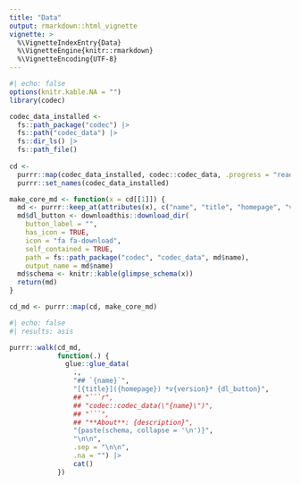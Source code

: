 ```yaml
---
title: "Data"
output: rmarkdown::html_vignette
vignette: >
  %\VignetteIndexEntry{Data}
  %\VignetteEngine{knitr::rmarkdown}
  %\VignetteEncoding{UTF-8}
---
```


```r
#| echo: false
options(knitr.kable.NA = "")
library(codec)

codec_data_installed <-
  fs::path_package("codec") |>
  fs::path("codec_data") |>
  fs::dir_ls() |>
  fs::path_file()
  
cd <-
  purrr::map(codec_data_installed, codec::codec_data, .progress = "reading codec data") |>
  purrr::set_names(codec_data_installed)

make_core_md <- function(x = cd[[1]]) {
  md <- purrr::keep_at(attributes(x), c("name", "title", "homepage", "version", "description"))
  md$dl_button <- downloadthis::download_dir(
    button_label = "", 
    has_icon = TRUE,
    icon = "fa fa-download",
    self_contained = TRUE,
    path = fs::path_package("codec", "codec_data", md$name),
    output_name = md$name)
  md$schema <- knitr::kable(glimpse_schema(x))
  return(md)
}

cd_md <- purrr::map(cd, make_core_md)
```

```r
#| echo: false
#| results: asis

purrr::walk(cd_md,
            function(.) {
              glue::glue_data(
                .,
                "## `{name}`",
                "[{title}]({homepage}) *v{version}* {dl_button}",
                ## "```r",
                ## "codec::codec_data(\"{name}\")",
                ## "```",
                ## "**About**: {description}",
                "{paste(schema, collapse = '\n')}",
                "\n\n",
                .sep = "\n\n",
                .na = "") |>
                cat()
            })

```
